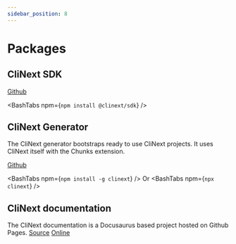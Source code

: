 ```yaml
---
sidebar_position: 8
---
```



# Packages


## CliNext SDK 

[Github](https://github.com/clinext-core/sdk)

<BashTabs npm={`npm install @clinext/sdk`} />

## CliNext Generator 
The CliNext generator bootstraps ready to use CliNext projects.
It uses CliNext itself with the Chunks extension.

[Github](https://github.com/clinext-core/generator)

<BashTabs npm={`npm install -g clinext`} />
Or
<BashTabs npm={`npx clinext`} />

## CliNext documentation
The CliNext documentation is a Docusaurus based project hosted on Github Pages.
[Source](https://github.com/clinext-core/documentation)
[Online](https://clinext-core.github.io/documentation)